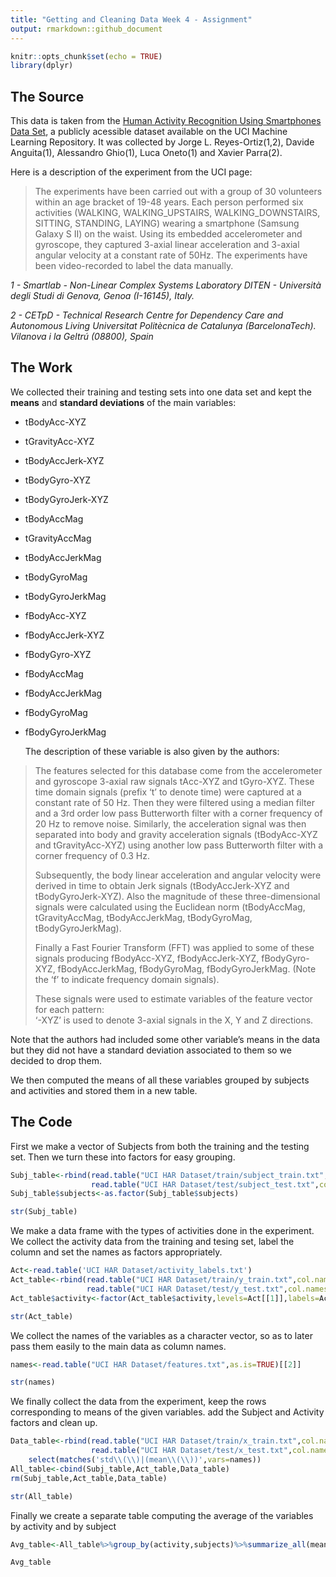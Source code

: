 ```yaml
---
title: "Getting and Cleaning Data Week 4 - Assignment"
output: rmarkdown::github_document
---
```


```r
knitr::opts_chunk$set(echo = TRUE)
library(dplyr)
```

## The Source

  This data is taken from the [Human Activity Recognition Using Smartphones Data Set ](http://archive.ics.uci.edu/ml/datasets/Human+Activity+Recognition+Using+Smartphones#), a publicly acessible dataset available on the UCI Machine Learning Repository.  It was collected by Jorge L. Reyes-Ortiz(1,2), Davide Anguita(1), Alessandro Ghio(1), Luca Oneto(1) and Xavier Parra(2).
  
  Here is a description of the experiment from the UCI page:
  
> The experiments have been carried out with a group of 30 volunteers within an age bracket of 19-48 years. Each person performed six activities (WALKING, WALKING_UPSTAIRS, WALKING_DOWNSTAIRS, SITTING, STANDING, LAYING) wearing a smartphone (Samsung Galaxy S II) on the waist. Using its embedded accelerometer and gyroscope, they captured 3-axial linear acceleration and 3-axial angular velocity at a constant rate of 50Hz. The experiments have been video-recorded to label the data manually.

*1 - Smartlab - Non-Linear Complex Systems Laboratory
DITEN - Università degli Studi di Genova, Genoa (I-16145), Italy.*

*2 - CETpD - Technical Research Centre for Dependency Care and Autonomous Living
Universitat Politècnica de Catalunya (BarcelonaTech). Vilanova i la Geltrú (08800), Spain*

## The Work
  
  We collected their training and testing sets into one data set and kept the **means** and **standard deviations** of the main variables:
  
* tBodyAcc-XYZ
* tGravityAcc-XYZ
* tBodyAccJerk-XYZ
* tBodyGyro-XYZ
* tBodyGyroJerk-XYZ
* tBodyAccMag
* tGravityAccMag
* tBodyAccJerkMag
* tBodyGyroMag
* tBodyGyroJerkMag
* fBodyAcc-XYZ
* fBodyAccJerk-XYZ
* fBodyGyro-XYZ
* fBodyAccMag
* fBodyAccJerkMag
* fBodyGyroMag
* fBodyGyroJerkMag
  
  The description of these variable is also given by the authors:
  
> The features selected for this database come from the accelerometer and gyroscope 3-axial raw signals tAcc-XYZ and tGyro-XYZ. These time domain signals (prefix 't' to denote time) were captured at a constant rate of 50 Hz. Then they were filtered using a median filter and a 3rd order low pass Butterworth filter with a corner frequency of 20 Hz to remove noise. Similarly, the acceleration signal was then separated into body and gravity acceleration signals (tBodyAcc-XYZ and tGravityAcc-XYZ) using another low pass Butterworth filter with a corner frequency of 0.3 Hz. 
>
> Subsequently, the body linear acceleration and angular velocity were derived in time to obtain Jerk signals (tBodyAccJerk-XYZ and tBodyGyroJerk-XYZ). Also the magnitude of these three-dimensional signals were calculated using the Euclidean norm (tBodyAccMag, tGravityAccMag, tBodyAccJerkMag, tBodyGyroMag, tBodyGyroJerkMag). 
>
> Finally a Fast Fourier Transform (FFT) was applied to some of these signals producing fBodyAcc-XYZ, fBodyAccJerk-XYZ, fBodyGyro-XYZ, fBodyAccJerkMag, fBodyGyroMag, fBodyGyroJerkMag. (Note the 'f' to indicate frequency domain signals). 
>
> These signals were used to estimate variables of the feature vector for each pattern:  
'-XYZ' is used to denote 3-axial signals in the X, Y and Z directions.

  Note that the authors had included some other variable's means in the data but they did not have a standard deviation associated to them so we decided to drop them.
  
  We then computed the means of all these variables grouped by subjects and activities and stored them in a new table.


## The Code

First we make a vector of Subjects from both the training and the testing set.
Then we turn these into factors for easy grouping.

```r
Subj_table<-rbind(read.table("UCI HAR Dataset/train/subject_train.txt",col.names = 'subjects'),
                  read.table("UCI HAR Dataset/test/subject_test.txt",col.names = 'subjects'))
Subj_table$subjects<-as.factor(Subj_table$subjects)
```

```r
str(Subj_table)
```

We make a data frame with the types of activities done in the experiment. 
We collect the activity data from the training and tesing set, label the column and set the names as factors appropriately.

```r
Act<-read.table('UCI HAR Dataset/activity_labels.txt')
Act_table<-rbind(read.table("UCI HAR Dataset/train/y_train.txt",col.names = 'activity'),
                 read.table("UCI HAR Dataset/test/y_test.txt",col.names = 'activity'))
Act_table$activity<-factor(Act_table$activity,levels=Act[[1]],labels=Act[[2]])
```

```r
str(Act_table)
```

We collect the names of the variables as a character vector, so as to later pass them easily to the main data as column names.

```r
names<-read.table("UCI HAR Dataset/features.txt",as.is=TRUE)[[2]]
```

```r
str(names)
```

We finally collect the data from the experiment, keep the rows corresponding to means of the given variables. 
add the Subject and Activity factors and clean up.

```r
Data_table<-rbind(read.table("UCI HAR Dataset/train/x_train.txt",col.names = names),
                  read.table("UCI HAR Dataset/test/x_test.txt",col.names = names))%>%
    select(matches('std\\(\\)|(mean\\(\\))',vars=names))
All_table<-cbind(Subj_table,Act_table,Data_table)
rm(Subj_table,Act_table,Data_table)
```

```r
str(All_table)
```

Finally we create a separate table computing the average of the variables by activity and by subject
```r
Avg_table<-All_table%>%group_by(activity,subjects)%>%summarize_all(mean)
```

```r
Avg_table
```

